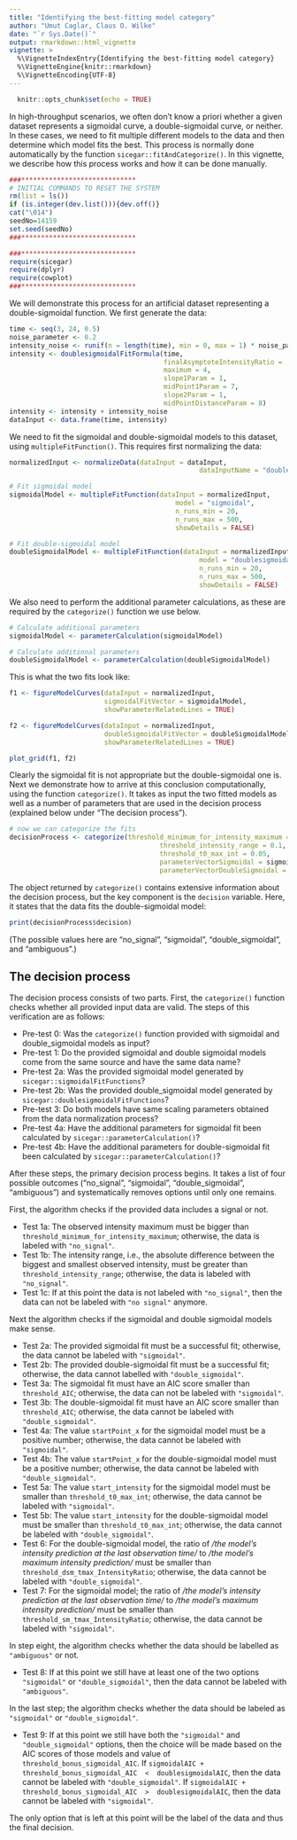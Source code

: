 ```yaml
---
title: "Identifying the best-fitting model category"
author: "Umut Caglar, Claus O. Wilke"
date: "`r Sys.Date()`"
output: rmarkdown::html_vignette
vignette: >
  %\VignetteIndexEntry{Identifying the best-fitting model category}
  %\VignetteEngine{knitr::rmarkdown}
  %\VignetteEncoding{UTF-8}
---
```

  
```r
  knitr::opts_chunk$set(echo = TRUE)
```

In high-throughput scenarios, we often don't know a priori whether a given dataset represents a sigmoidal curve, a double-sigmoidal curve, or neither. In these cases, we need to fit multiple different models to the data and then determine which model fits the best. This process is normally done automatically by the function `sicegar::fitAndCategorize()`. In this vignette, we describe how this process works and how it can be done manually.

```r

###*****************************
# INITIAL COMMANDS TO RESET THE SYSTEM
rm(list = ls())
if (is.integer(dev.list())){dev.off()}
cat("\014")
seedNo=14159
set.seed(seedNo)
###*****************************

###*****************************
require(sicegar)
require(dplyr)
require(cowplot)
###*****************************
```

We will demonstrate this process for an artificial dataset representing a double-sigmoidal function. We first generate the data:

```r
time <- seq(3, 24, 0.5)
noise_parameter <- 0.2
intensity_noise <- runif(n = length(time), min = 0, max = 1) * noise_parameter
intensity <- doublesigmoidalFitFormula(time,
                                       finalAsymptoteIntensityRatio = .3,
                                       maximum = 4,
                                       slope1Param = 1,
                                       midPoint1Param = 7,
                                       slope2Param = 1,
                                       midPointDistanceParam = 8)
intensity <- intensity + intensity_noise
dataInput <- data.frame(time, intensity)
```

We need to fit the sigmoidal and double-sigmoidal models to this dataset, using `multipleFitFunction()`. This requires first normalizing the data:
```r
normalizedInput <- normalizeData(dataInput = dataInput, 
                                                dataInputName = "doubleSigmoidalSample")

# Fit sigmoidal model
sigmoidalModel <- multipleFitFunction(dataInput = normalizedInput,
                                          model = "sigmoidal",
                                          n_runs_min = 20,
                                          n_runs_max = 500,
                                          showDetails = FALSE)

# Fit double-sigmoidal model
doubleSigmoidalModel <- multipleFitFunction(dataInput = normalizedInput,
                                                model = "doublesigmoidal",
                                                n_runs_min = 20,
                                                n_runs_max = 500,
                                                showDetails = FALSE)
```

We also need to perform the additional parameter calculations, as these are required by the `categorize()` function we use below.

```r
# Calculate additional parameters
sigmoidalModel <- parameterCalculation(sigmoidalModel)

# Calculate additional parameters
doubleSigmoidalModel <- parameterCalculation(doubleSigmoidalModel)
```

This is what the two fits look like:
```r
f1 <- figureModelCurves(dataInput = normalizedInput,
                        sigmoidalFitVector = sigmoidalModel,
                        showParameterRelatedLines = TRUE)

f2 <- figureModelCurves(dataInput = normalizedInput,
                        doubleSigmoidalFitVector = doubleSigmoidalModel,
                        showParameterRelatedLines = TRUE)

plot_grid(f1, f2)
```

Clearly the sigmoidal fit is not appropriate but the double-sigmoidal one is. Next we demonstrate how to arrive at this conclusion computationally, using the function `categorize()`. It takes as input the two fitted models as well as a number of parameters that are used in the decision process (explained below under "The decision process").


```r
# now we can categorize the fits
decisionProcess <- categorize(threshold_minimum_for_intensity_maximum = 0.3,
                                      threshold_intensity_range = 0.1,
                                      threshold_t0_max_int = 0.05,
                                      parameterVectorSigmoidal = sigmoidalModel,
                                      parameterVectorDoubleSigmoidal = doubleSigmoidalModel)
```

The object returned by `categorize()` contains extensive information about the decision process, but the key component is the `decision` variable. Here, it states that the data fits the double-sigmoidal model:
```r
print(decisionProcess$decision)
```
(The possible values here are "no_signal", "sigmoidal", "double_sigmoidal", and "ambiguous".)

## The decision process

The decision process consists of two parts. First, the `categorize()` function checks whether all provided input data are valid. The steps of this verification are as follows:

* Pre-test 0: Was the `categorize()` function provided with sigmoidal and double_sigmoidal models as input?
* Pre-test 1: Do the provided sigmoidal and double sigmoidal models come from the same source and have the same data name?
* Pre-test 2a: Was the provided sigmoidal model generated by `sicegar::sigmoidalFitFunctions`?
* Pre-test 2b: Was the provided double_sigmoidal model generated by `sicegar::doublesigmoidalFitFunctions`?
* Pre-test 3: Do both models have same scaling parameters obtained from the data normalization process?
* Pre-test 4a: Have the additional parameters for sigmoidal fit been calculated by `sicegar::parameterCalculation()`?
* Pre-test 4b: Have the additional parameters for double-sigmoidal fit been calculated by `sicegar::parameterCalculation()`?

After these steps, the primary decision process begins. It takes a list of four possible outcomes ("no_signal", "sigmoidal", "double_sigmoidal", "ambiguous") and systematically removes options until only one remains.

First, the algorithm checks if the provided data includes a signal or not.

* Test 1a: The observed intensity maximum must be bigger than `threshold_minimum_for_intensity_maximum`; otherwise, the data is labeled with `"no_signal"`.
* Test 1b: The intensity range, i.e., the absolute difference between the biggest and smallest observed intensity, must be greater than `threshold_intensity_range`; otherwise, the data is labeled with `"no_signal"`.
* Test 1c: If at this point the data is not labeled with `"no_signal"`, then the data can not be labeled with `"no signal"` anymore.

Next the algorithm checks if the sigmoidal and double sigmoidal models make sense.

* Test 2a: The provided sigmoidal fit must be a successful fit; otherwise, the data cannot be labeled with `"sigmoidal"`.
* Test 2b: The provided double-sigmoidal fit must be a successful fit; otherwise, the data cannot labelled with `"double_sigmoidal"`.
* Test 3a: The sigmoidal fit must have an AIC score smaller than `threshold_AIC`; otherwise, the data can not be labeled with `"sigmoidal"`.
* Test 3b: The double-sigmoidal fit must have an AIC score smaller than `threshold_AIC`; otherwise, the data cannot be labeled with `"double_sigmoidal"`.
* Test 4a: The value `startPoint_x` for the sigmoidal model must be a positive number; otherwise, the data cannot be labeled with `"sigmoidal"`.
* Test 4b: The value `startPoint_x` for the double-sigmoidal model must be a positive number; otherwise, the data cannot be labeled with `"double_sigmoidal"`.
* Test 5a: The value `start_intensity` for the sigmoidal model must be smaller than `threshold_t0_max_int`; otherwise, the data cannot be labeled with `"sigmoidal"`.
* Test 5b: The value `start_intensity` for the double-sigmoidal model must be smaller than `threshold_t0_max_int`; otherwise, the data cannot be labeled with `"double_sigmoidal"`.
* Test 6: For the double-sigmoidal model, the ratio of _/the model's intensity prediction at the last observation time/_ to _/the model's maximum intensity prediction/_ must be smaller than `threshold_dsm_tmax_IntensityRatio`; otherwise, the data cannot be labeled with `"double_sigmoidal"`.
* Test 7: For the sigmoidal model; the ratio of _/the model's intensity prediction at the last observation time/_ to _/the model's maximum intensity prediction/_ must be smaller than `threshold_sm_tmax_IntensityRatio`; otherwise, the data cannot be labeled with `"sigmoidal"`.

In step eight, the algorithm checks whether the data should be labelled as `"ambiguous"` or not.

* Test 8: If at this point we still have at least one of the two options `"sigmoidal"` or `"double_sigmoidal"`, then the data cannot be labeled with `"ambiguous"`.

In the last step; the algorithm checks whether the data should be labeled as `"sigmoidal"` or `"double_sigmoidal"`.

* Test 9: If at this point we still have both the `"sigmoidal"` and `"double_sigmoidal"` options, then the choice will be made based on the AIC scores of those models and value of `threshold_bonus_sigmoidal_AIC`. If `sigmoidalAIC + threshold_bonus_sigmoidal_AIC  <  doublesigmoidalAIC`, then the data cannot be labeled with `"double_sigmoidal"`. If `sigmoidalAIC + threshold_bonus_sigmoidal_AIC  >  doublesigmoidalAIC`, then the data cannot be labeled with `"sigmoidal"`.

The only option that is left at this point will be the label of the data and thus the final decision.



